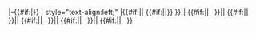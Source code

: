 |-{{#if:{{{bg|}}}|{{fb bg|{{{bg}}}}}}}
| style="text-align:left;" |{{#if:{{{t|}}}|{{Fb_team_{{{t}}}}}| {{#if:{{{tl|}}}|{{{tl}}}|{{{text|&ensp;}}}}}
}}|| {{#if:{{{1|}}}|{{Fb rbr t pos/c|{{{1}}}|p={{{p|}}}|r={{{r|18}}}|3rd={{{3rd|Ø}}}|rp={{{rp|}}}}}|&ensp;
}}|| {{#if:{{{2|}}}|{{Fb rbr t pos/c|{{{2}}}|p={{{p|}}}|r={{{r|18}}}|3rd={{{3rd|Ø}}}|rp={{{rp|}}}}}|&ensp;
}}|| {{#if:{{{3|}}}|{{Fb rbr t pos/c|{{{3}}}|p={{{p|}}}|r={{{r|18}}}|3rd={{{3rd|Ø}}}|rp={{{rp|}}}}}|&ensp;
}}|| {{#if:{{{4|}}}|{{Fb rbr t pos/c|{{{4}}}|p={{{p|}}}|r={{{r|18}}}|3rd={{{3rd|Ø}}}|rp={{{rp|}}}}}|&ensp;
}}|| {{#if:{{{5|}}}|{{Fb rbr t pos/c|{{{5}}}|p={{{p|}}}|r={{{r|18}}}|3rd={{{3rd|Ø}}}|rp={{{rp|}}}}}|&ensp;
}}<noinclude>
{{documentation}}
<!-- Add categories and interwikis to the /doc subpage, not here! -->
</noinclude>